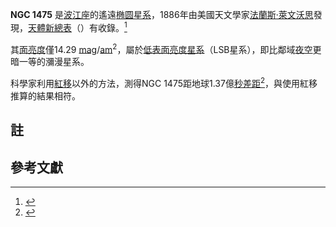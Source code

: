 {{NGCInfoBox|NGCID=NGC 1475|發現者=法蘭斯·萊文沃思|發現日期=1886年-月-日|其他編號=|曆元=J2000.0|赤經=3時53分49.7秒
|赤緯=-8°8'3"|星座=波江座|星體=椭圆星系|星等=|表面亮度=14.29 [[视星等|mag]]/[[弧分|am]]<sup>2</sup>|藍等=}}

'''NGC 1475''' 是[[波江座|波江座]]的遙遠[[椭圆星系|椭圆星系]]，1886年由美國天文學家[[法蘭斯·萊文沃思|法蘭斯·萊文沃思]]發現，[[NGC天體表|天體新總表]]（{{lang|en|NGC}}）有收錄。<ref>{{cite web|first = Courtney|last = Seligman|url = http://cseligman.com/text/atlas/ngc14a.htm#1475|title = Celestial Atlas NGC Objects: NGC 1450 - 1499|website = cseligman.com|access-date = 2022-03-22|archive-date = 2016-10-29|archive-url = https://web.archive.org/web/20161029235739/http://cseligman.com/text/atlas/ngc14a.htm#1475}}</ref>

其[[面亮度|面亮度]]僅14.29 [[视星等|mag]]/[[弧分|am]]<sup>2</sup>，屬於[[低表面亮度星系|低表面亮度星系]]（LSB星系），即比鄰域[[夜空|夜空]]更暗一等的瀰漫星系。

科學家利用[[紅移|紅移]]以外的方法，測得NGC 1475距地球1.37億[[秒差距|秒差距]]<ref>{{cite web|title = Your NED Search Results|url = http://ned.ipac.caltech.edu/cgi-bin/objsearch?objname=NGC+1475&extend=no&hconst=73&omegam=0.27&omegav=0.73&corr_z=1&out_csys=Equatorial&out_equinox=J2000.0&obj_sort=RA+or+Longitude&of=pre_text&zv_breaker=30000.0&list_limit=5&img_stamp=YES#NR_Distances_0|website = ned.ipac.caltech.edu|access-date = 2016-10-31|archive-date = 2019-03-06|archive-url = https://web.archive.org/web/20190306044035/http://ned.ipac.caltech.edu/cgi-bin/objsearch?objname=NGC+1475&extend=no&hconst=73&omegam=0.27&omegav=0.73&corr_z=1&out_csys=Equatorial&out_equinox=J2000.0&obj_sort=RA+or+Longitude&of=pre_text&zv_breaker=30000.0&list_limit=5&img_stamp=YES#NR_Distances_0}}</ref>，與使用紅移推算的結果相符{{註|1=據[[哈勃定律|哈勃定律]]，星系離地球而去的速率為''v'' = ''H<sub>o</sub>d''，其中''H<sub>o</sub>''為[[哈勃常數|哈勃常數]]（70±5 (km/s)/Mpc），''d''為星系至地球的距離。}}。

== 註 ==
{{備註表}}

== 參考文獻 ==
{{reflist}}


{{NGCReference|1475}}
{{Catalogs|NGC=1475}}